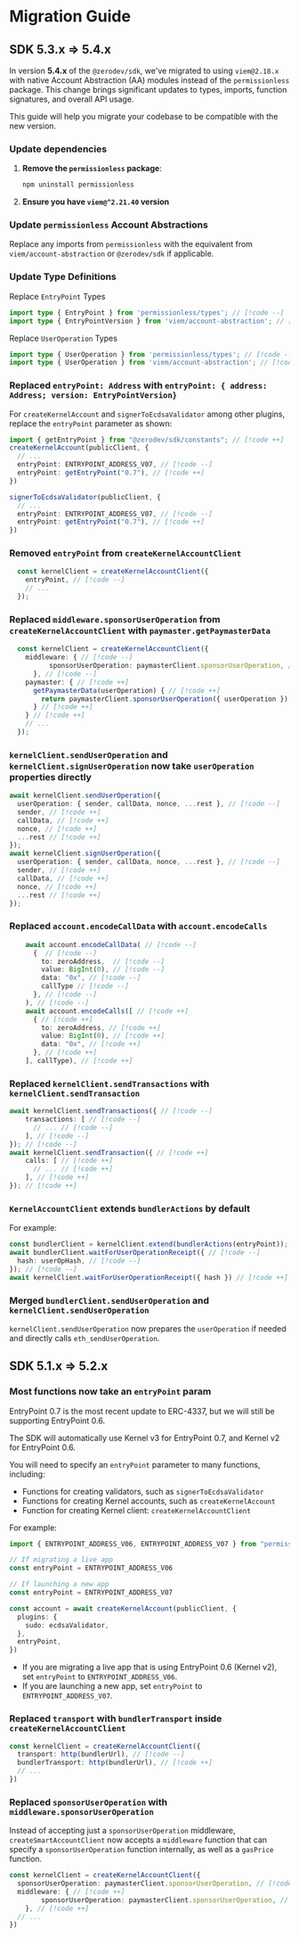 # Migration Guide

## SDK 5.3.x => 5.4.x

In version **5.4.x** of the `@zerodev/sdk`, we've migrated to using `viem@2.18.x` with native Account Abstraction (AA) modules instead of the `permissionless` package. This change brings significant updates to types, imports, function signatures, and overall API usage.

This guide will help you migrate your codebase to be compatible with the new version.

### Update dependencies

1. **Remove the `permissionless` package**:

   ```bash
   npm uninstall permissionless
   ```

2. **Ensure you have `viem@^2.21.40` version**

### Update `permissionless` Account Abstractions

Replace any imports from `permissionless` with the equivalent from `viem/account-abstraction` or `@zerodev/sdk` if applicable.

### Update Type Definitions

Replace `EntryPoint` Types

```typescript
import type { EntryPoint } from 'permissionless/types'; // [!code --]
import type { EntryPointVersion } from 'viem/account-abstraction'; // [!code ++]
```

Replace `UserOperation` Types


```typescript
import type { UserOperation } from 'permissionless/types'; // [!code --]
import type { UserOperation } from 'viem/account-abstraction'; // [!code ++] 
```

### Replaced `entryPoint: Address` with `entryPoint: { address: Address; version: EntryPointVersion}`

For `createKernelAccount` and `signerToEcdsaValidator` among other plugins, replace the `entryPoint` parameter as shown:

```typescript
import { getEntryPoint } from "@zerodev/sdk/constants"; // [!code ++]
createKernelAccount(publicClient, {
  // ...
  entryPoint: ENTRYPOINT_ADDRESS_V07, // [!code --]
  entryPoint: getEntryPoint("0.7"), // [!code ++]
})
```

```typescript
signerToEcdsaValidator(publicClient, {
  // ...
  entryPoint: ENTRYPOINT_ADDRESS_V07, // [!code --]
  entryPoint: getEntryPoint("0.7"), // [!code ++]
})
```

### Removed `entryPoint` from `createKernelAccountClient`

```typescript
  const kernelClient = createKernelAccountClient({
    entryPoint, // [!code --]
    // ...
  });
```

### Replaced `middleware.sponsorUserOperation` from `createKernelAccountClient` with `paymaster.getPaymasterData`

```typescript
  const kernelClient = createKernelAccountClient({
    middleware: { // [!code --]
		  sponsorUserOperation: paymasterClient.sponsorUserOperation, // [!code --]
	  }, // [!code --]
    paymaster: { // [!code ++]
      getPaymasterData(userOperation) { // [!code ++]
        return paymasterClient.sponsorUserOperation({ userOperation }) // [!code ++]
      } // [!code ++]
    } // [!code ++]
    // ...
  });
```

### `kernelClient.sendUserOperation` and `kernelClient.signUserOperation` now take `userOperation` properties directly

```typescript
await kernelClient.sendUserOperation({
  userOperation: { sender, callData, nonce, ...rest }, // [!code --]
  sender, // [!code ++]
  callData, // [!code ++]
  nonce, // [!code ++]
  ...rest // [!code ++]
});
await kernelClient.signUserOperation({
  userOperation: { sender, callData, nonce, ...rest }, // [!code --]
  sender, // [!code ++]
  callData, // [!code ++]
  nonce, // [!code ++]
  ...rest // [!code ++]
});
```

### Replaced `account.encodeCallData` with `account.encodeCalls`

```typescript
    await account.encodeCallData( // [!code --]
      {  // [!code --]
        to: zeroAddress,  // [!code --]
        value: BigInt(0), // [!code --]
        data: "0x", // [!code --]
        callType // [!code --]
      }, // [!code --]
    ), // [!code --]
    await account.encodeCalls([ // [!code ++]
      { // [!code ++]
        to: zeroAddress, // [!code ++]
        value: BigInt(0), // [!code ++]
        data: "0x", // [!code ++]
      }, // [!code ++]
    ], callType), // [!code ++]
```

### Replaced `kernelClient.sendTransactions` with `kernelClient.sendTransaction`

```typescript
await kernelClient.sendTransactions({ // [!code --]
    transactions: [ // [!code --]
      // ... // [!code --]
    ], // [!code --]
}); // [!code --]
await kernelClient.sendTransaction({ // [!code ++]
    calls: [ // [!code ++]
      // ... // [!code ++]
    ], // [!code ++]
}); // [!code ++]
```

### `KernelAccountClient` extends `bundlerActions` by default

For example:
```typescript
const bundlerClient = kernelClient.extend(bundlerActions(entryPoint)); // [!code --]
await bundlerClient.waitForUserOperationReceipt({ // [!code --]
  hash: userOpHash, // [!code --]
}); // [!code --]
await kernelClient.waitForUserOperationReceipt({ hash }) // [!code ++]
```

### Merged `bundlerClient.sendUserOperation` and `kernelClient.sendUserOperation`

`kernelClient.sendUserOperation` now prepares the `userOperation` if needed and directly calls `eth_sendUserOperation`.

## SDK 5.1.x => 5.2.x

### Most functions now take an `entryPoint` param

EntryPoint 0.7 is the most recent update to ERC-4337, but we will still be supporting EntryPoint 0.6.

The SDK will automatically use Kernel v3 for EntryPoint 0.7, and Kernel v2 for EntryPoint 0.6.

You will need to specify an `entryPoint` parameter to many functions, including:

- Functions for creating validators, such as `signerToEcdsaValidator`
- Functions for creating Kernel accounts, such as `createKernelAccount`
- Function for creating Kernel client: `createKernelAccountClient`

For example:

```ts
import { ENTRYPOINT_ADDRESS_V06, ENTRYPOINT_ADDRESS_V07 } from "permissionless"

// If migrating a live app
const entryPoint = ENTRYPOINT_ADDRESS_V06

// If launching a new app
const entryPoint = ENTRYPOINT_ADDRESS_V07

const account = await createKernelAccount(publicClient, {
  plugins: {
    sudo: ecdsaValidator,
  },
  entryPoint,
})
```

- If you are migrating a live app that is using EntryPoint 0.6 (Kernel v2), set `entryPoint` to `ENTRYPOINT_ADDRESS_V06`.
- If you are launching a new app, set `entryPoint` to `ENTRYPOINT_ADDRESS_V07`.

### Replaced `transport` with `bundlerTransport` inside `createKernelAccountClient`

```ts
const kernelClient = createKernelAccountClient({
  transport: http(bundlerUrl), // [!code --]
  bundlerTransport: http(bundlerUrl), // [!code ++]
  // ...
})
```

### Replaced `sponsorUserOperation` with `middleware.sponsorUserOperation`

Instead of accepting just a `sponsorUserOperation` middleware, `createSmartAccountClient` now accepts a `middleware` function that can specify a `sponsorUserOperation` function internally, as well as a `gasPrice` function.

```ts
const kernelClient = createKernelAccountClient({
  sponsorUserOperation: paymasterClient.sponsorUserOperation, // [!code --]
  middleware: { // [!code ++]
		sponsorUserOperation: paymasterClient.sponsorUserOperation, // [!code ++]
	}, // [!code ++]
  // ...
})
```
